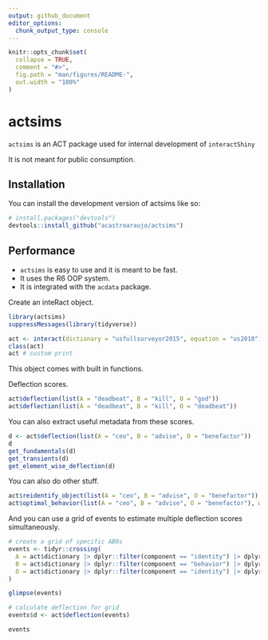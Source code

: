 ```yaml
---
output: github_document
editor_options: 
  chunk_output_type: console
---
```


<!-- README.md is generated from README.Rmd. Please edit that file -->

```r
knitr::opts_chunk$set(
  collapse = TRUE,
  comment = "#>",
  fig.path = "man/figures/README-",
  out.width = "100%"
)
```

# actsims

<!-- badges: start -->
<!-- badges: end -->

`actsims` is an ACT package used for internal development of  `interactShiny`

It is not meant for public consumption.

## Installation

You can install the development version of actsims like so:

``` r
# install.packages("devtools")
devtools::install_github("acastroaraujo/actsims")
```

## Performance

-   `actsims` is easy to use and it is meant to be fast.
-   It uses the R6 OOP system.
-   It is integrated with the `acdata` package.

Create an inteRact object.

```r
library(actsims)
suppressMessages(library(tidyverse))

act <- interact(dictionary = "usfullsurveyor2015", equation = "us2010")
class(act)
act # custom print
```

This object comes with built in functions. 

Deflection scores.

```r
act$deflection(list(A = "deadbeat", B = "kill", O = "god"))
act$deflection(list(A = "deadbeat", B = "kill", O = "deadbeat"))
```

You can also extract useful metadata from these scores.

```r
d <- act$deflection(list(A = "ceo", B = "advise", O = "benefactor"))
d
get_fundamentals(d)
get_transients(d)
get_element_wise_deflection(d)
```

You can also do other stuff.

```r
act$reidentify_object(list(A = "ceo", B = "advise", O = "benefactor"))
act$optimal_behavior(list(A = "ceo", B = "advise", O = "benefactor"), who = "actor")
```

And you can use a grid of events to estimate multiple deflection scores simultaneously.

```r
# create a grid of specific AB0s
events <- tidyr::crossing(
  A = act$dictionary |> dplyr::filter(component == "identity") |> dplyr::pull(term),
  B = act$dictionary |> dplyr::filter(component == "behavior") |> dplyr::pull(term) |> sample(3),
  O = act$dictionary |> dplyr::filter(component == "identity") |> dplyr::pull(term)
) 

glimpse(events)

# calculate deflection for grid
events$d <- act$deflection(events)

events
```

